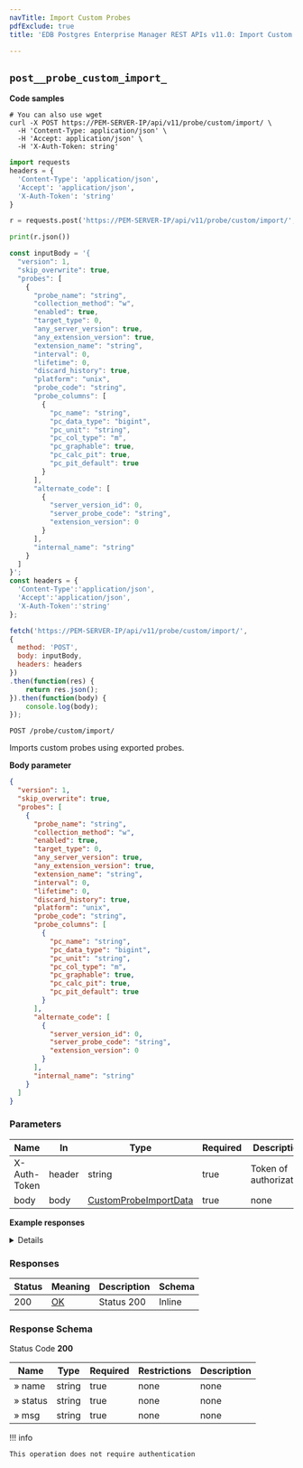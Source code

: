 ```yaml
---
navTitle: Import Custom Probes
pdfExclude: true
title: 'EDB Postgres Enterprise Manager REST APIs v11.0: Import Custom Probes'

---
```




## `post__probe_custom_import_`

**Code samples**

<TabContainer syncKey="language">

<Tab title="cURL">

```shell
# You can also use wget
curl -X POST https://PEM-SERVER-IP/api/v11/probe/custom/import/ \
  -H 'Content-Type: application/json' \
  -H 'Accept: application/json' \
  -H 'X-Auth-Token: string'

```

</Tab>

<Tab title="Python">

```python
import requests
headers = {
  'Content-Type': 'application/json',
  'Accept': 'application/json',
  'X-Auth-Token': 'string'
}

r = requests.post('https://PEM-SERVER-IP/api/v11/probe/custom/import/', headers = headers)

print(r.json())

```

</Tab>

<Tab title="JavaScript">

```javascript
const inputBody = '{
  "version": 1,
  "skip_overwrite": true,
  "probes": [
    {
      "probe_name": "string",
      "collection_method": "w",
      "enabled": true,
      "target_type": 0,
      "any_server_version": true,
      "any_extension_version": true,
      "extension_name": "string",
      "interval": 0,
      "lifetime": 0,
      "discard_history": true,
      "platform": "unix",
      "probe_code": "string",
      "probe_columns": [
        {
          "pc_name": "string",
          "pc_data_type": "bigint",
          "pc_unit": "string",
          "pc_col_type": "m",
          "pc_graphable": true,
          "pc_calc_pit": true,
          "pc_pit_default": true
        }
      ],
      "alternate_code": [
        {
          "server_version_id": 0,
          "server_probe_code": "string",
          "extension_version": 0
        }
      ],
      "internal_name": "string"
    }
  ]
}';
const headers = {
  'Content-Type':'application/json',
  'Accept':'application/json',
  'X-Auth-Token':'string'
};

fetch('https://PEM-SERVER-IP/api/v11/probe/custom/import/',
{
  method: 'POST',
  body: inputBody,
  headers: headers
})
.then(function(res) {
    return res.json();
}).then(function(body) {
    console.log(body);
});

```

</Tab>

</TabContainer>

`POST /probe/custom/import/`

Imports custom probes using exported probes.

**Body parameter**

```json
{
  "version": 1,
  "skip_overwrite": true,
  "probes": [
    {
      "probe_name": "string",
      "collection_method": "w",
      "enabled": true,
      "target_type": 0,
      "any_server_version": true,
      "any_extension_version": true,
      "extension_name": "string",
      "interval": 0,
      "lifetime": 0,
      "discard_history": true,
      "platform": "unix",
      "probe_code": "string",
      "probe_columns": [
        {
          "pc_name": "string",
          "pc_data_type": "bigint",
          "pc_unit": "string",
          "pc_col_type": "m",
          "pc_graphable": true,
          "pc_calc_pit": true,
          "pc_pit_default": true
        }
      ],
      "alternate_code": [
        {
          "server_version_id": 0,
          "server_probe_code": "string",
          "extension_version": 0
        }
      ],
      "internal_name": "string"
    }
  ]
}
```

<span id="post__probe_custom_import_-parameters"></span>

### Parameters



| Name         | In     | Type                                                            | Required | Description            |
| ------------ | ------ | --------------------------------------------------------------- | -------- | ---------------------- |
| X-Auth-Token | header | string                                                          | true     | Token of authorization |
| body         | body   | [CustomProbeImportData](schemas.mdx#tocs_customprobeimportdata) | true     | none                   |

**Example responses**

<Details summary="200 Response">

```json
[
  {
    "name": "string",
    "status": "string",
    "msg": "string"
  }
]
```

</Details>

<span id="post__probe_custom_import_-responses"></span>

### Responses



| Status | Meaning                                                 | Description | Schema |
| ------ | ------------------------------------------------------- | ----------- | ------ |
| 200    | [OK](https://tools.ietf.org/html/rfc7231#section-6.3.1) | Status 200  | Inline |

<span id="post__probe_custom_import_-responseschema"></span>

### Response Schema



Status Code **200**

| Name     | Type   | Required | Restrictions | Description |
| -------- | ------ | -------- | ------------ | ----------- |
| » name   | string | true     | none         | none        |
| » status | string | true     | none         | none        |
| » msg    | string | true     | none         | none        |

!!! info

    This operation does not require authentication




<span id="edb-postgres-enterprise-manager-rest-apis-probe-configuration"></span>
